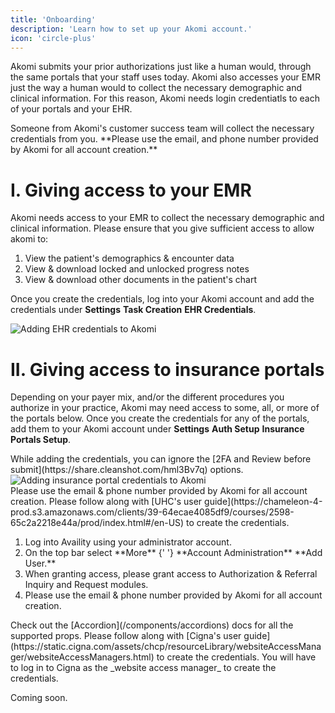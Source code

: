 ```yaml
---
title: 'Onboarding'
description: 'Learn how to set up your Akomi account.'
icon: 'circle-plus'
---
```


Akomi submits your prior authorizations just like a human would, through the same portals that your staff uses today. Akomi also
accesses your EMR just the way a human would to collect the necessary demographic and clinical information.
For this reason, Akomi needs login credentiatls to each of your portals and your EHR.

<Info>
  Someone from Akomi's customer success team will collect the necessary
  credentials from you. **Please use the email, and phone number provided by
  Akomi for all account creation.**
</Info>

# I. Giving access to your EMR

Akomi needs access to your EMR to collect the necessary demographic and clinical information. Please ensure that you
give sufficient access to allow akomi to:

1. View the patient's demographics & encounter data
2. View & download locked and unlocked progress notes
3. View & download other documents in the patient's chart

Once you create the credentials, log into your Akomi account and add the credentials under **Settings** <Icon icon="move-right" iconType="solid" /> **Task Creation** <Icon icon="move-right" iconType="solid" /> **EHR Credentials**.

<Frame caption="Adding EHR credentials to Akomi">
  <img
    src="/images/onboarding/ehrconfig.png"
    alt="Adding EHR credentials to Akomi"
    style={{
      width: '100%',
    }}
  />
</Frame>

# II. Giving access to insurance portals

Depending on your payer mix, and/or the different procedures you authorize in your practice, Akomi may need access to some, all, or more of the portals below.
Once you create the credentials for any of the portals, add them to your Akomi account under **Settings** <Icon icon="move-right" iconType="solid" /> **Auth Setup** <Icon icon="move-right" iconType="solid" /> **Insurance Portals Setup**.

<Info>
  While adding the credentials, you can ignore the [2FA and Review before
  submit](https://share.cleanshot.com/hml3Bv7q) options.
</Info>

<Frame caption="Adding insurance portal credentials to Akomi">
  <img
    src="/images/onboarding/insurance.png"
    alt="Adding insurance portal credentials to Akomi"
    style={{
      width: '100%',
      overflow: 'hidden',
    }}
  />
</Frame>

<br />

<Warning>
  Please use the email & phone number provided by Akomi for all account
  creation.
</Warning>

<AccordionGroup>
  <Accordion title="United Healthcare">
    Please follow along with [UHC's user guide](https://chameleon-4-prod.s3.amazonaws.com/clients/39-64ecae4085df9/courses/2598-65c2a2218e44a/prod/index.html#/en-US) to create the credentials.
  </Accordion>

<Accordion title="Availity">
  <ol style={{ listStyleType: 'decimal' }}>
    <li>Log into Availity using your administrator account.</li>
    <li>
      On the top bar select **More** <Icon icon="move-right" iconType="solid" />{' '}
      **Account Administration**
      <Icon icon="move-right" iconType="solid" /> **Add User.**
    </li>
    <li>
      When granting access, please grant access to Authorization & Referral
      Inquiry and Request modules.
    </li>
    <li>
      Please use the email & phone number provided by Akomi for all account
      creation.
    </li>
  </ol>
</Accordion>

<Accordion title="Carelon">
  Check out the [Accordion](/components/accordions) docs for all the supported
  props.
</Accordion>

<Accordion title="Cigna for HCP">
  Please follow along with [Cigna's user
  guide](https://static.cigna.com/assets/chcp/resourceLibrary/websiteAccessManager/websiteAccessManagers.html)
  to create the credentials. You will have to log in to Cigna as the _website
  access manager_ to create the credentials.
</Accordion>

<Accordion title="Wellmed">Coming soon.</Accordion>

</AccordionGroup>
